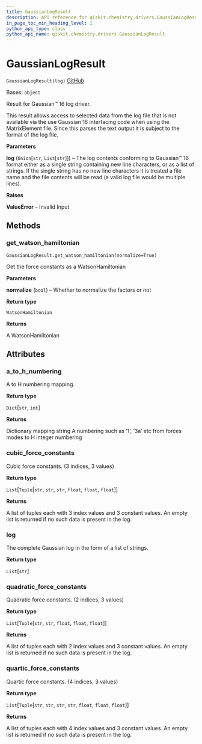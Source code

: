 ```yaml
---
title: GaussianLogResult
description: API reference for qiskit.chemistry.drivers.GaussianLogResult
in_page_toc_min_heading_level: 1
python_api_type: class
python_api_name: qiskit.chemistry.drivers.GaussianLogResult
---
```


# GaussianLogResult

<span id="qiskit.chemistry.drivers.GaussianLogResult" />

`GaussianLogResult(log)` [GitHub](https://github.com/qiskit-community/qiskit-aqua/tree/stable/0.9/qiskit/chemistry/drivers/gaussiand/gaussian_log_result.py "view source code")

Bases: `object`

Result for Gaussian™ 16 log driver.

This result allows access to selected data from the log file that is not available via the use Gaussian 16 interfacing code when using the MatrixElement file. Since this parses the text output it is subject to the format of the log file.

**Parameters**

**log** (`Union`\[`str`, `List`\[`str`]]) – The log contents conforming to Gaussian™ 16 format either as a single string containing new line characters, or as a list of strings. If the single string has no new line characters it is treated a file name and the file contents will be read (a valid log file would be multiple lines).

**Raises**

**ValueError** – Invalid Input

## Methods

### get\_watson\_hamiltonian

<span id="qiskit.chemistry.drivers.GaussianLogResult.get_watson_hamiltonian" />

`GaussianLogResult.get_watson_hamiltonian(normalize=True)`

Get the force constants as a WatsonHamiltonian

**Parameters**

**normalize** (`bool`) – Whether to normalize the factors or not

**Return type**

`WatsonHamiltonian`

**Returns**

A WatsonHamiltonian

## Attributes

<span id="qiskit.chemistry.drivers.GaussianLogResult.a_to_h_numbering" />

### a\_to\_h\_numbering

A to H numbering mapping.

**Return type**

`Dict`\[`str`, `int`]

**Returns**

Dictionary mapping string A numbering such as ‘1’, ‘3a’ etc from forces modes to H integer numbering

<span id="qiskit.chemistry.drivers.GaussianLogResult.cubic_force_constants" />

### cubic\_force\_constants

Cubic force constants. (3 indices, 3 values)

**Return type**

`List`\[`Tuple`\[`str`, `str`, `str`, `float`, `float`, `float`]]

**Returns**

A list of tuples each with 3 index values and 3 constant values. An empty list is returned if no such data is present in the log.

<span id="qiskit.chemistry.drivers.GaussianLogResult.log" />

### log

The complete Gaussian log in the form of a list of strings.

**Return type**

`List`\[`str`]

<span id="qiskit.chemistry.drivers.GaussianLogResult.quadratic_force_constants" />

### quadratic\_force\_constants

Quadratic force constants. (2 indices, 3 values)

**Return type**

`List`\[`Tuple`\[`str`, `str`, `float`, `float`, `float`]]

**Returns**

A list of tuples each with 2 index values and 3 constant values. An empty list is returned if no such data is present in the log.

<span id="qiskit.chemistry.drivers.GaussianLogResult.quartic_force_constants" />

### quartic\_force\_constants

Quartic force constants. (4 indices, 3 values)

**Return type**

`List`\[`Tuple`\[`str`, `str`, `str`, `str`, `float`, `float`, `float`]]

**Returns**

A list of tuples each with 4 index values and 3 constant values. An empty list is returned if no such data is present in the log.

